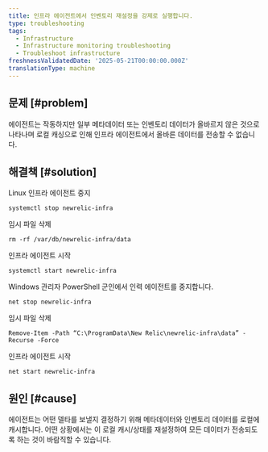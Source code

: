 ```yaml
---
title: 인프라 에이전트에서 인벤토리 재설정을 강제로 실행합니다.
type: troubleshooting
tags:
  - Infrastructure
  - Infrastructure monitoring troubleshooting
  - Troubleshoot infrastructure
freshnessValidatedDate: '2025-05-21T00:00:00.000Z'
translationType: machine
---
```


## 문제 [#problem]

에이전트는 작동하지만 일부 메타데이터 또는 인벤토리 데이터가 올바르지 않은 것으로 나타나며 로컬 캐싱으로 인해 인프라 에이전트에서 올바른 데이터를 전송할 수 없습니다.

## 해결책 [#solution]

Linux 인프라 에이전트 중지

```
systemctl stop newrelic-infra
```

임시 파일 삭제

```
rm -rf /var/db/newrelic-infra/data
```

인프라 에이전트 시작

```
systemctl start newrelic-infra
```

Windows 관리자 PowerShell 군인에서 인력 에이전트를 중지합니다.

```
net stop newrelic-infra
```

임시 파일 삭제

```
Remove-Item -Path “C:\ProgramData\New Relic\newrelic-infra\data” -Recurse -Force
```

인프라 에이전트 시작

```
net start newrelic-infra
```

## 원인 [#cause]

에이전트는 어떤 델타를 보낼지 결정하기 위해 메타데이터와 인벤토리 데이터를 로컬에 캐시합니다. 어떤 상황에서는 이 로컬 캐시/상태를 재설정하여 모든 데이터가 전송되도록 하는 것이 바람직할 수 있습니다.